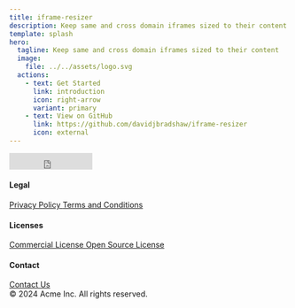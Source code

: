 ```yaml
---
title: iframe-resizer
description: Keep same and cross domain iframes sized to their content with support for window/content resizing, in page links, nesting and multiple iFrames.
template: splash
hero:
  tagline: Keep same and cross domain iframes sized to their content
  image:
    file: ../../assets/logo.svg
  actions:
    - text: Get Started
      link: introduction
      icon: right-arrow
      variant: primary
    - text: View on GitHub
      link: https://github.com/davidjbradshaw/iframe-resizer
      icon: external
---
```


<iframe
  class="github-stars"
  tabindex="-1"
  src="https://ghbtns.com/github-btn.html?user=davidjbradshaw&repo=iframe-resizer&type=star&count=true&size=large"
  frameborder="0"
  scrolling="0"
  width="150px"
  height="30px"
></iframe>

<footer class="bg-gray-900 text-white p-6 md:p-8 lg:p-10">
  <div class="container max-w-7xl mx-auto grid grid-cols-1 sm:grid-cols-2 md:grid-cols-3 lg:grid-cols-5 gap-6 sm:gap-8 md:gap-10">
    <div class="flex flex-col gap-2">
      <h4 class="text-lg font-semibold">Legal</h4>
      <a class="text-sm hover:underline" href="#">
        Privacy Policy
      </a>
      <a class="text-sm hover:underline" href="#">
        Terms and Conditions
      </a>
    </div>
    <div class="flex flex-col gap-2">
      <h4 class="text-lg font-semibold">Licenses</h4>
      <a class="text-sm hover:underline" href="#">
        Commercial License
      </a>
      <a class="text-sm hover:underline" href="#">
        Open Source License
      </a>
    </div>
    <div class="flex flex-col gap-2">
      <h4 class="text-lg font-semibold">Contact</h4>
      <a class="text-sm hover:underline" href="#">
        Contact Us
      </a>
    </div>
  </div>
  <div class="container max-w-7xl mx-auto mt-8 sm:mt-10 md:mt-12 text-sm text-gray-400">
    © 2024 Acme Inc. All rights reserved.
  </div>
</footer>